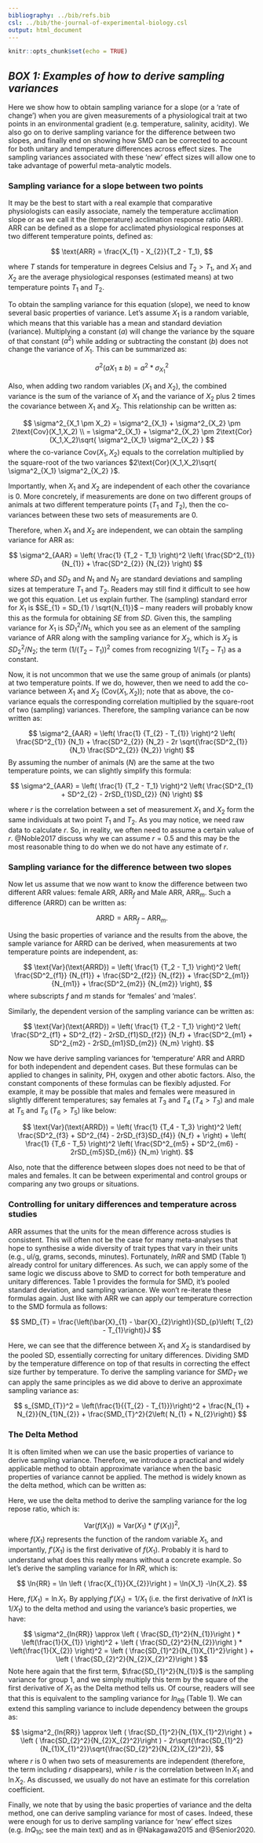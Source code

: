 ```yaml
---
bibliography: ../bib/refs.bib
csl: ../bib/the-journal-of-experimental-biology.csl
output: html_document
---
```


```r
knitr::opts_chunk$set(echo = TRUE)
```

## *BOX 1: Examples of how to derive sampling variances*

Here we show how to obtain sampling variance for a slope (or a 'rate of change') when you are given measurements of a physiological trait at two points in an environmental gradient (e.g. temperature, salinity, acidity). We also go on to derive sampling variance for the difference between two slopes, and finally end on showing how SMD can be corrected to account for both unitary and temperature differences across effect sizes. The sampling variances associated with these 'new' effect sizes will allow one to take advantage of powerful meta-analytic models.

### Sampling variance for a slope between two points

It may be the best to start with a real example that comparative physiologists can easily associate, namely the temperature acclimation slope or as we call it the (temperature) acclimation response ratio (ARR). ARR can be defined as a slope for acclimated physiological responses at two different temperature points, defined as:

$$
\text{ARR} = \frac{X_{1} - X_{2}}{T_2 - T_1},
$$

where *T* stands for temperature in degrees Celsius and $T_{2} > T_{1}$, and $X_{1}$ and $X_{2}$ are the average physiological responses (estimated means) at two temperature points $T_{1}$ and $T_{2}$.

To obtain the sampling variance for this equation (slope), we need to know several basic properties of variance. Let's assume $X_{1}$ is a random variable, which means that this variable has a mean and standard deviation (variance). Multiplying a constant ($a$) will change the variance by the square of that constant ($a^2$) while adding or subtracting the constant ($b$) does not change the variance of $X_{1}$. This can be summarized as:

$$
\sigma^2(aX_1 \pm b)=a^2 * \sigma^2_{X_{1}}
$$

Also, when adding two random variables ($X_{1}$ and $X_{2}$), the combined variance is the sum of the variance of $X_{1}$  and the variance of $X_{2}$ plus 2 times the covariance between $X_{1}$ and $X_{2}$. This relationship can be written as:

$$
\sigma^2_{X_1 \pm X_2} = \sigma^2_{X_1} + \sigma^2_{X_2} \pm 2\text{Cov}(X_1,X_2) \\
= \sigma^2_{X_1} + \sigma^2_{X_2} \pm 2\text{Cor}(X_1,X_2)\sqrt{ \sigma^2_{X_1} \sigma^2_{X_2} }
$$ 
where the co-variance $\text{Cov}(X_1,X_2)$ equals to the correlation multiplied by the square-root of the two variances $2\text{Cor}(X_1,X_2)\sqrt{ \sigma^2_{X_1} \sigma^2_{X_2} }$.

Importantly, when $X_{1}$ and $X_{2}$ are independent of each other the covariance is 0. More concretely, if measurements are done on two different groups of animals at two different temperature points ($T_1$ and $T_2$), then the co-variances between these two sets of measurements are 0.

Therefore, when $X_{1}$ and $X_{2}$ are independent, we can obtain the sampling variance for ARR as:

$$
\sigma^2_{AAR} = \left( \frac{1} {T_2 - T_1} \right)^2 
\left( \frac{SD^2_{1}} {N_{1}} + \frac{SD^2_{2}} {N_{2}} \right)
$$

where $SD_{1}$ and $SD_{2}$ and $N_{1}$ and $N_{2}$ are standard deviations and sampling sizes at temperature $T_{1}$ and $T_{2}$. Readers may still find it difficult to see how we got this equation. Let us explain further. The (sampling) standard error for $X_{1}$ is $SE_{1} = SD_{1} / \sqrt{N_{1}}$ -- many readers will probably know this as the formula for obtaining *SE* from *SD*. Given this, the sampling variance for $X_{1}$ is $SD^2_{1} / N_{1}$, which you see as an element of the sampling variance of ARR along with the sampling variance for $X_{2}$, which is $X_{2}$ is $SD^2_{2} / N_{2}$; the term $(1/(T_{2} - T_{1}))^2$ comes from recognizing $1/(T_{2} - T_{1})$ as a constant.

Now, it is not uncommon that we use the same group of animals (or plants) at two temperature points. If we do, however, then we need to add the co-variance between $X_{1}$ and $X_{2}$ ($\text{Cov}(X_{1},X_{2})$); note that as above, the co-variance equals the corresponding correlation multiplied by the square-root of two (sampling) variances. Therefore, the sampling variance can be now written as:

$$
\sigma^2_{AAR} = \left( \frac{1} {T_{2} - T_{1}} \right)^2 
\left( 
\frac{SD^2_{1}} {N_1} + \frac{SD^2_{2}} {N_2} - 2r \sqrt{\frac{SD^2_{1}} {N_1}  \frac{SD^2_{2}} {N_2}} 
\right)
$$ 
By assuming the number of animals (*N*) are the same at the two temperature points, we can slightly simplify this formula:

$$ 
\sigma^2_{AAR} = \left( 
\frac{1} {T_2 - T_1} 
\right)^2
\left( 
\frac{SD^2_{1} + SD^2_{2}  - 2rSD_{1}SD_{2}} {N} 
\right)
$$

where *r* is the correlation between a set of measurement $X_1$ and $X_2$ form the same individuals at two point $T_1$ and $T_2$. As you may notice, we need raw data to calculate *r*. So, in reality, we often need to assume a certain value of *r*. @Noble2017 discuss why we can assume $r = 0.5$ and this may be the most reasonable thing to do when we do not have any estimate of *r*.


### Sampling variance for the difference between two slopes

Now let us assume that we now want to know the difference between two different ARR values: female ARR, $\text{ARR}_{f}$ and Male ARR, $\text{ARR}_{m}$. Such a difference (ARRD) can be written as:

$$
\text{ARRD} = \text{ARR}_{f} - \text{ARR}_{m}.
$$

Using the basic properties of variance and the results from the above, the sample variance for ARRD can be derived, when measurements at two temperature points are independent, as:

$$
\text{Var}(\text{ARRD}) = \left( \frac{1} {T_2 - T_1} \right)^2 
\left( \frac{SD^2_{f1}} {N_{f1}} + \frac{SD^2_{f2}} {N_{f2}} +
 \frac{SD^2_{m1}} {N_{m1}} + \frac{SD^2_{m2}} {N_{m2}}
\right),
$$ where subscripts *f* and *m* stands for 'females' and 'males'.

Similarly, the dependent version of the sampling variance can be written as:

$$
\text{Var}(\text{ARRD}) = \left( \frac{1} {T_2 - T_1} \right)^2 
\left( 
\frac{SD^2_{f1} + SD^2_{f2}  - 2rSD_{f1}SD_{f2}} {N_f}   +
\frac{SD^2_{m1} + SD^2_{m2}  - 2rSD_{m1}SD_{m2}} {N_m}
\right).
$$

Now we have derive sampling variances for 'temperature' ARR and ARRD for both independent and dependent cases. But these formulas can be applied to changes in salinity, PH, oxygen and other abotic factors. Also, the constant components of these formulas can be flexibly adjusted. For example, it may be possible that males and females were measured in slightly different temperatures; say females at $T_3$ and $T_4$ ($T_4 > T_3$) and male at $T_5$ and $T_6$ ($T_6 > T_5$) like below:

$$
\text{Var}(\text{ARRD}) = \left( \frac{1} {T_4 - T_3} \right)^2 
\left( 
\frac{SD^2_{f3} + SD^2_{f4}  - 2rSD_{f3}SD_{f4}} {N_f}   +
\right) +
\left( \frac{1} {T_6 - T_5} \right)^2 
\left( 
\frac{SD^2_{m5} + SD^2_{m6}  - 2rSD_{m5}SD_{m6}} {N_m}
\right).
$$

Also, note that the difference between slopes does not need to be that of males and females. It can be between experimental and control groups or comparing any two groups or situations.


### Controlling for unitary differences and temperature across studies

ARR assumes that the units for the mean difference across studies is consistent. This will often not be the case for many meta-analyses that hope to synthesise a wide diversity of trait types that vary in their units (e.g., ul/g, grams, seconds, minutes). Fortunately, $lnRR$ and SMD (Table 1) already control for unitary differences. As such, we can apply some of the same logic we discuss above to SMD to correct for both temperature and unitary differences. Table 1 provides the formula for SMD, it's pooled standard deviation, and sampling variance. We won't re-iterate these formulas again. Just like with ARR we can apply our temperature correction to the SMD formula as follows:

$$
SMD_{T} = \frac{\left(\bar{X}_{1} - \bar{X}_{2}\right)}{SD_{p}\left( T_{2} - T_{1}\right)}J
$$

Here, we can see that the difference between $X_1$ and $X_2$ is standardised by the pooled SD, essentially correcting for unitary differences. Dividing SMD by the temperature difference on top of that results in correcting the effect size further by temperature. To derive the sampling variance for $SMD_T$ we can apply the same principles as we did above to derive an approximate sampling variance as:

$$
s_{SMD_{T}}^2 = \left(\frac{1}{{T_{2} - T_{1}}}\right)^2 +  \frac{N_{1} + N_{2}}{N_{1}N_{2}}  + \frac{SMD_{T}^2}{2\left( N_{1} + N_{2}\right)}
$$


### The Delta Method

It is often limited when we can use the basic properties of variance to derive sampling variance. Therefore, we introduce a practical and widely applicable method to obtain approximate variance when the basic properties of variance cannot be applied. The method is widely known as the delta method, which can be written as:

Here, we use the delta method to derive the sampling variance for the log repose ratio, which is:

$$
\text{Var}(f(X_1)) \approx \text{Var}(X_1)* \left( 
f'(X_1)
\right)^2,
$$ where $f(X_1)$ represents the function of the random variable $X_1$, and importantly, $f'(X_1)$ is the first derivative of $f(X_1)$. Probably it is hard to understand what does this really means without a concrete example. So let's derive the sampling variance for $\ln{RR}$, which is:

$$
\ln{RR} = \ln \left ( \frac{X_{1}}{X_{2}}\right ) = \ln{X_1} -\ln{X_2}.
$$ 


Here, $f(X_1) = \ln{X_1}$. By applying $f'(X_1) = 1/{X_1}$ (i.e. the first derivative of $lnX1$ is $1/{X_1}$) to the delta method and using the variance's basic properties, we have:

$$
\sigma^2_{ln{RR}} \approx  \left ( \frac{SD_{1}^2}{N_{1}}\right ) * \left(\frac{1}{X_{1}} \right)^2 + \left ( \frac{SD_{2}^2}{N_{2}}\right ) * \left(\frac{1}{X_{2}} \right)^2 =   \left ( \frac{SD_{1}^2}{N_{1}X_{1}^2}\right ) + \left ( \frac{SD_{2}^2}{N_{2}X_{2}^2}\right )
$$
Note here again that the first term, $\frac{SD_{1}^2}{N_{1}}$ is the sampling variance for group 1, and we simply multiply this term by the square of the first derivative of $X_{1}$ as the Delta method tells us. Of course, readers will see that this is equivalent to the sampling variance for $ln_{RR}$ (Table 1). We can extend this sampling variance to include dependency between the groups as: 

$$
\sigma^2_{ln{RR}} \approx  \left ( \frac{SD_{1}^2}{N_{1}X_{1}^2}\right ) + \left ( \frac{SD_{2}^2}{N_{2}X_{2}^2}\right ) 
- 2r\sqrt{\frac{SD_{1}^2}{N_{1}X_{1}^2}}\sqrt{\frac{SD_{2}^2}{N_{2}X_{2}^2}},
$$
where $r$ is 0 when two sets of measurements are independent (therefore, the term including $r$ disappears), while $r$ is the correlation between $\ln{X_1}$ and $\ln{X_2}$. As discussed, we usually do not have an estimate for this correlation coefficient.

Finally, we note that by using the basic properties of variance and the delta method, one can derive sampling variance for most of cases. Indeed, these were enough for us to derive sampling variance for 'new' effect sizes (e.g. $lnQ_{10}$; see the main text) and as in @Nakagawa2015 and @Senior2020.
